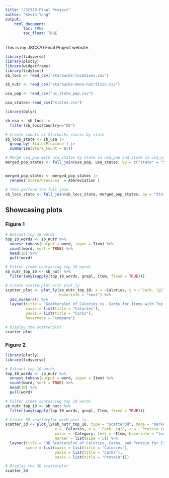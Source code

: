 ```yaml
---
title: "JSC370 Final Project"
author: "Kevin Yang"
output: 
    html_document:
        toc: TRUE
        toc_float: TRUE
---
```


This is my JSC370 Final Project website.

```r
library(tidyverse)
library(plotly)
library(widgetframe)
library(tidytext)
sb_locs <- read_csv("starbucks-locations.csv")

sb_nutr <- read_csv("starbucks-menu-nutrition.csv")

usa_pop <- read_csv("us_state_pop.csv")

usa_states<-read_csv("states.csv")

library(dplyr)

sb_usa <- sb_locs |> 
  filter(sb_locs$Country=="US")

# Create counts of Starbucks stores by state
sb_locs_state <- sb_usa |> 
  group_by(`State/Province`) |> 
  summarise(Store_Count = n())

# Merge usa_pop with usa_states by state in usa_pop and State in usa_states
merged_pop_states <- full_join(usa_pop, usa_states, by = c("state" = "State"))


merged_pop_states <- merged_pop_states |>
  rename(`State/Province` = Abbreviation )

# Then perform the full join
sb_locs_state <- full_join(sb_locs_state, merged_pop_states, by = "State/Province")
```
## Showcasing plots {.tabset}

### Figure 1
```r
# Extract top 10 words
top_10_words <- sb_nutr %>%
  unnest_tokens(output = word, input = Item) %>%
  count(word, sort = TRUE) %>%
  head(10) %>%
  pull(word)

# Filter items containing top 10 words
sb_nutr_top_10 <- sb_nutr %>%
  filter(any(sapply(top_10_words, grepl, Item, fixed = TRUE)))

# Create scatterplot with plot_ly
scatter_plot <- plot_ly(sb_nutr_top_10, x = ~Calories, y = ~`Carb. (g)`, color = ~Category, text = ~Item,
                        hoverinfo = "text") %>%
  add_markers() %>%
  layout(title = "Scatterplot of Calories vs. Carbs for Items with Top 10 Words",
         xaxis = list(title = "Calories"),
         yaxis = list(title = "Carbs"),
         hovermode = "compare")

# Display the scatterplot
scatter_plot
```
### Figure 2
```r
library(plotly)
library(tidyverse)

# Extract top 10 words
top_10_words <- sb_nutr %>%
  unnest_tokens(output = word, input = Item) %>%
  count(word, sort = TRUE) %>%
  head(10) %>%
  pull(word)

# Filter items containing top 10 words
sb_nutr_top_10 <- sb_nutr %>%
  filter(any(sapply(top_10_words, grepl, Item, fixed = TRUE)))

# Create 3D scatterplot with plot_ly
scatter_3d <- plot_ly(sb_nutr_top_10, type = "scatter3d", mode = "markers",
                      x = ~Calories, y = ~`Carb. (g)`, z = ~`Protein (g)`,
                      color = ~Category, text = ~Item, hoverinfo = "text",
                      marker = list(size = 5)) %>%
  layout(title = "3D Scatterplot of Calories, Carbs, and Protein for Items with Top 10 Words",
         scene = list(xaxis = list(title = "Calories"),
                      yaxis = list(title = "Carbs"),
                      zaxis = list(title = "Protein")))

# Display the 3D scatterplot
scatter_3d
```

